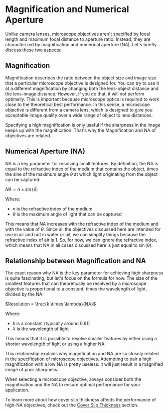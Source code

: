 
# Magnification and Numerical Aperture

Unlike camera lenses, microscope objectives aren't specified by focal length and maximum focal distance to aperture ratio. Instead, they are characterized by magnification and numerical aperture (NA). Let's briefly discuss these two aspects:

## Magnification

Magnification describes the ratio between the object size and image size that a particular microscope objective is designed for. You can try to use it at a different magnification by changing both the lens-object distance and the lens-image distance. However, if you do that, it will not perform optimally. This is important because microscope optics is required to work close to the theoretical best performance. In this sense, a microscope objective is different from a camera lens, which is designed to give you acceptable image quality over a wide range of object to lens distances.

<Callout>
Specifying a high magnification is only useful if the sharpness in the image keeps up with the magnification. That's why the Magnification and NA of objectives are related.
</Callout>

## Numerical Aperture (NA)

NA is a key parameter for resolving small features. By definition, the NA is equal to the refractive index of the medium that contains the object, times the sine of the maximum angle $\theta$ at which light originating from the object can be captured:

$NA = n \times \sin(\theta)$

Where:
- $n$ is the refractive index of the medium
- $\theta$ is the maximum angle of light that can be captured

This means that NA increases with the refractive index of the medium and with the value of $\theta$. Since all the objectives discussed here are intended for use in air and not in water or oil, we can simplify things because the refractive index of air is 1. So, for now, we can ignore the refractive index, which means that NA in all cases discussed here is just equal to $\sin(\theta)$.

## Relationship between Magnification and NA

The exact reason why NA is the key parameter for achieving high sharpness is quite fascinating, but let's focus on the formula for now. The size of the smallest features that can theoretically be resolved by a microscope objective is proportional to a constant, times the wavelength of light, divided by the NA:

$Resolution = \frac{k \times \lambda}{NA}$

Where:
- $k$ is a constant (typically around 0.61)
- $\lambda$ is the wavelength of light

This means that it is possible to resolve smaller features by either using a shorter wavelength of light or using a higher NA.

This relationship explains why magnification and NA are so closely related in the specification of microscope objectives. Attempting to pair a high magnification with a low NA is pretty useless: it will just result in a magnified image of poor sharpness.

<Callout>
When selecting a microscope objective, always consider both the magnification and the NA to ensure optimal performance for your application.
</Callout>

To learn more about how cover slip thickness affects the performance of high-NA objectives, check out the [Cover Slip Thickness](/measuring-optical-components/microscope-objectives/cover-slip-thickness) section.